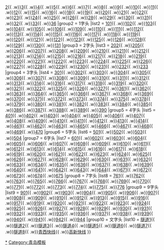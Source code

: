 {{Navbox
|name = 青岛公交路线
|title = '''[[青岛公交]][[青岛公交路线列表|路线]]'''
|above = 
|state = {{{state<includeonly>|collapsed</includeonly>}}}
|group1 = 百号内
|list1 = [[青岛公交1路线|1]]{{ .w}}[[青岛公交2路线|2]]{{ .w}}[[青岛公交3路线|3]]{{ .w}}[[青岛公交4路线|4]]{{ .w}}[[青岛公交5路线|5]]{{ .w}}[[青岛公交6路线|6]]{{ .w}}[[青岛公交7路线|7]]{{ .w}}[[青岛公交8路线|8]]{{ .w}}[[青岛公交9路线|9]]{{ .w}}[[青岛公交10路线|10]]{{ .w}}[[青岛公交11路线|11]]{{ .w}}[[青岛公交12路线|12]]{{ .w}}[[青岛公交15路线|15]]{{ .w}}[[青岛公交16路线|16]]{{ .w}}[[青岛公交18路线|18]]{{ .w}}[[青岛公交19路线|19]]{{ .w}}[[青岛公交20路线|20]]{{ .w}}[[青岛公交21路线|21]]{{ .w}}[[青岛公交22路线|22]]{{ .w}}[[青岛公交23路线|23]]{{ .w}}[[青岛公交24路线|24]]{{ .w}}[[青岛公交25路线|25]]{{ .w}}[[青岛公交26路线|26]]{{ .w}}[[青岛公交28路线|28]]{{ .w}}[[青岛公交29路线|29]]{{ .w}}[[青岛公交30路线|30]]{{ .w}}[[青岛公交31路线|31]]{{ .w}}[[青岛公交32路线|32]]{{ .w}}[[青岛公交33路线|33]]{{ .w}}[[青岛公交36路线|36]]
|group2 = 1字头
|list2 = [[青岛公交101路线|101]]{{ .w}}[[青岛公交102路线|102]]{{ .w}}[[青岛公交103路线|103]]{{ .w}}[[青岛公交104路线|104]]{{ .w}}[[青岛公交105路线|105]]{{ .w}}[[青岛公交106路线|106]]{{ .w}}[[青岛公交109路线|109]]{{ .w}}[[青岛公交110路线|110]]{{ .w}}[[青岛公交111路线|111]]{{ .w}}[[青岛公交112路线|112]]{{ .w}}[[青岛公交113路线|113]]{{ .w}}[[青岛公交114路线|114]]{{ .w}}[[青岛公交115路线|115]]{{ .w}}[[青岛公交116路线|116]]{{ .w}}[[青岛公交117路线|117]]{{ .w}}[[青岛公交118路线|118]]{{ .w}}[[青岛公交119路线|119]]{{ .w}}[[青岛公交120路线|120]]{{ .w}}[[青岛公交121路线|121]]{{ .w}}[[青岛公交122路线|122]]{{ .w}}[[青岛公交123路线|123]]{{ .w}}[[青岛公交125路线|125]]{{ .w}}[[青岛公交126路线|126]]{{ .w}}[[青岛公交128路线|128]]{{ .w}}[[青岛公交129路线|129]]{{ .w}}[[青岛公交130路线|130]]{{ .w}}[[青岛公交131路线|131]]
|group3 = 2字头
|list3 = [[青岛公交202路线|202]]{{ .w}}[[青岛公交205路线|205]]{{ .w}}[[青岛公交206路线|206]]{{ .w}}[[青岛公交207路线|207]]{{ .w}}[[青岛公交208路线|208]]{{ .w}}[[青岛公交209路线|209]]{{ .w}}[[青岛公交210路线|210]]{{ .w}}[[青岛公交211路线|211]]{{ .w}}[[青岛公交212路线|212]]{{ .w}}[[青岛公交213路线|213]]{{ .w}}[[青岛公交214路线|214]]{{ .w}}[[青岛公交215路线|215]]{{ .w}}[[青岛公交216路线|216]]{{ .w}}[[青岛公交217路线|217]]{{ .w}}[[青岛公交218路线|218]]{{ .w}}[[青岛公交219路线|219]]{{ .w}}[[青岛公交220路线|220]]{{ .w}}[[青岛公交221路线|221]]{{ .w}}[[青岛公交222路线|222]]{{ .w}}[[青岛公交223路线|223]]{{ .w}}[[青岛公交224路线|224]]{{ .w}}[[青岛公交225路线|225]]{{ .w}}[[青岛公交226路线|226]]{{ .w}}[[青岛公交227路线|227]]{{ .w}}[[青岛公交228路线|228]]{{ .w}}[[青岛公交229路线|229]]{{ .w}}[[青岛公交230路线|230]]{{ .w}}[[青岛公交231路线|231]]{{ .w}}[[青岛公交232路线|232]]{{ .w}}[[青岛公交233路线|233]]
|group4 = 3字头
|list4 = [[青岛公交301路线|301]]{{ .w}}[[青岛公交302路线|302]]{{ .w}}[[青岛公交303路线|303]]{{ .w}}[[青岛公交304路线|304]]{{ .w}}[[青岛公交305路线|305]]{{ .w}}[[青岛公交306路线|306]]{{ .w}}[[青岛公交307路线|307]]{{ .w}}[[青岛公交308路线|308]]{{ .w}}[[青岛公交309路线|309]]{{ .w}}[[青岛公交310路线|310]]{{ .w}}[[青岛公交311路线|311]]{{ .w}}[[青岛公交312路线|312]]{{ .w}}[[青岛公交313路线|313]]{{ .w}}[[青岛公交314路线|314]]{{ .w}}[[青岛公交316路线|316]]{{ .w}}[[青岛公交317路线|317]]{{ .w}}[[青岛公交318路线|318]]{{ .w}}[[青岛公交319路线|319]]{{ .w}}[[青岛公交320路线|320]]{{ .w}}[[青岛公交321路线|321]]{{ .w}}[[青岛公交322路线|322]]{{ .w}}[[青岛公交325路线|325]]{{ .w}}[[青岛公交326路线|326]]{{ .w}}[[青岛公交327路线|327]]{{ .w}}[[青岛公交361路线|361]]{{ .w}}[[青岛公交362路线|362]]{{ .w}}[[青岛公交363路线|363]]{{ .w}}[[青岛公交364路线|364]]{{ .w}}[[青岛公交365路线|365]]{{ .w}}[[青岛公交366路线|366]]{{ .w}}[[青岛公交367路线|367]]{{ .w}}[[青岛公交368路线|368]]{{ .w}}[[青岛公交369路线|369]]{{ .w}}[[青岛公交370路线|370]]{{ .w}}[[青岛公交371路线|371]]{{ .w}}[[青岛公交372路线|372]]{{ .w}}[[青岛公交373路线|373]]{{ .w}}[[青岛公交374路线|374]]{{ .w}}[[青岛公交375路线|375]]{{ .w}}[[青岛公交378路线|378]]{{ .w}}[[青岛公交379路线|379]]{{ .w}}[[青岛公交380路线|380]]{{ .w}}[[青岛公交381路线|381]]{{ .w}}[[青岛公交382路线|382]]{{ .w}}[[青岛公交383路线|383]]{{ .w}}[[青岛公交384路线|384]]{{ .w}}[[青岛公交385路线|385]]{{ .w}}[[青岛公交386路线|386]]{{ .w}}[[青岛公交387路线|387]]{{ .w}}[[青岛公交388路线|388]]{{ .w}}[[青岛公交389路线|389]]{{ .w}}[[青岛公交390路线|390]]
|group5 = 4字头
|list5 = [[青岛公交401路线|401]]{{ .w}}[[青岛公交402路线|402]]{{ .w}}[[青岛公交403路线|403]]{{ .w}}[[青岛公交404路线|404]]{{ .w}}[[青岛公交405路线|405]]{{ .w}}[[青岛公交406路线|406]]{{ .w}}[[青岛公交407路线|407]]{{ .w}}[[青岛公交408路线|408]]{{ .w}}[[青岛公交409路线|409]]{{ .w}}[[青岛公交410路线|410]]{{ .w}}[[青岛公交411路线|411]]{{ .w}}[[青岛公交412路线|412]]{{ .w}}[[青岛公交413路线|413]]{{ .w}}[[青岛公交414路线|414]]{{ .w}}[[青岛公交461路线|461]]{{ .w}}[[青岛公交462路线|462]]{{ .w}}[[青岛公交463路线|463]]{{ .w}}[[青岛公交465路线|465]]{{ .w}}[[青岛公交466路线|466]]{{ .w}}[[青岛公交467路线|467]]{{ .w}}[[青岛公交468路线|468]]{{ .w}}[[青岛公交469路线|469]]{{ .w}}[[青岛公交470路线|470]]
|group6 = 5字头
|list6 = [[青岛公交501路线|501]]{{ .w}}[[青岛公交502路线|502]]{{ .w}}[[青岛公交503路线|503]]{{ .w}}[[青岛公交504路线|504]]
|group7 = 6字头
|list7 = [[青岛公交601路线|601]]{{ .w}}[[青岛公交602路线|602]]{{ .w}}[[青岛公交603路线|603]]{{ .w}}[[青岛公交604路线|604]]{{ .w}}[[青岛公交605路线|605]]{{ .w}}[[青岛公交606路线|606]]{{ .w}}[[青岛公交607路线|607]]{{ .w}}[[青岛公交608路线|608]]{{ .w}}[[青岛公交609路线|609]]{{ .w}}[[青岛公交610路线|610]]{{ .w}}[[青岛公交611路线|611]]{{ .w}}[[青岛公交612路线|612]]{{ .w}}[[青岛公交613路线|613]]{{ .w}}[[青岛公交614路线|614]]{{ .w}}[[青岛公交615路线|615]]{{ .w}}[[青岛公交616路线|616]]{{ .w}}[[青岛公交617路线|617]]{{ .w}}[[青岛公交618路线|618]]{{ .w}}[[青岛公交619路线|619]]{{ .w}}[[青岛公交620路线|620]]{{ .w}}[[青岛公交621路线|621]]{{ .w}}[[青岛公交622路线|622]]{{ .w}}[[青岛公交623路线|623]]{{ .w}}[[青岛公交624路线|624]]{{ .w}}[[青岛公交625路线|625]]{{ .w}}[[青岛公交626路线|626]]{{ .w}}[[青岛公交627路线|627]]{{ .w}}[[青岛公交628路线|628]]{{ .w}}[[青岛公交629路线|629]]{{ .w}}[[青岛公交630路线|630]]{{ .w}}[[青岛公交631路线|631]]{{ .w}}[[青岛公交632路线|632]]{{ .w}}[[青岛公交633路线|633]]{{ .w}}[[青岛公交634路线|634]]{{ .w}}[[青岛公交635路线|635]]{{ .w}}[[青岛公交636路线|636]]{{ .w}}[[青岛公交637路线|637]]{{ .w}}[[青岛公交638路线|638]]{{ .w}}[[青岛公交639路线|639]]{{ .w}}[[青岛公交640路线|640]]{{ .w}}[[青岛公交641路线|641]]{{ .w}}[[青岛公交642路线|642]]{{ .w}}[[青岛公交643路线|643]]{{ .w}}[[青岛公交644路线|644]]{{ .w}}[[青岛公交671路线|671]]{{ .w}}[[青岛公交672路线|672]]{{ .w}}[[青岛公交673路线|673]]{{ .w}}[[青岛公交674路线|674]]{{ .w}}[[青岛公交675路线|675]]
|group8 = 7字头
|list8 = [[青岛公交761路线|761]]{{ .w}}[[青岛公交762路线|762]]{{ .w}}[[青岛公交763路线|763]]{{ .w}}[[青岛公交765路线|765]]{{ .w}}[[青岛公交766路线|766]]{{ .w}}[[青岛公交767路线|767]]{{ .w}}[[青岛公交768路线|768]]{{ .w}}[[青岛公交769路线|769]]{{ .w}}[[青岛公交770路线|770]]{{ .w}}[[青岛公交771路线|771]]{{ .w}}[[青岛公交772路线|772]]{{ .w}}[[青岛公交773路线|773]]{{ .w}}[[青岛公交774路线|774]]{{ .w}}[[青岛公交775路线|775]]{{ .w}}[[青岛公交776路线|776]]
|group9 = 9字头
|list9 = [[青岛公交901路线|901]]{{ .w}}[[青岛公交902路线|902]]{{ .w}}[[青岛公交903路线|903]]{{ .w}}[[青岛公交904路线|904]]{{ .w}}[[青岛公交905路线|905]]{{ .w}}[[青岛公交906路线|906]]{{ .w}}[[青岛公交907路线|907]]{{ .w}}[[青岛公交908路线|908]]{{ .w}}[[青岛公交909路线|909]]{{ .w}}[[青岛公交910路线|910]]{{ .w}}[[青岛公交912路线|912]]{{ .w}}[[青岛公交913路线|913]]{{ .w}}[[青岛公交915路线|915]]{{ .w}}[[青岛公交916路线|916]]{{ .w}}[[青岛公交917路线|917]]{{ .w}}[[青岛公交919路线|919]]{{ .w}}[[青岛公交920路线|920]]{{ .w}}[[青岛公交921路线|921]]{{ .w}}[[青岛公交922路线|922]]{{ .w}}[[青岛公交923路线|923]]{{ .w}}[[青岛公交924路线|924]]{{ .w}}[[青岛公交925路线|925]]{{ .w}}[[青岛公交926路线|926]]{{ .w}}[[青岛公交927路线|927]]{{ .w}}[[青岛公交928路线|928]]{{ .w}}[[青岛公交929路线|929]]{{ .w}}[[青岛公交930路线|930]]{{ .w}}[[青岛公交931路线|931]]{{ .w}}[[青岛公交932路线|932]]{{ .w}}[[青岛公交933路线|933]]{{ .w}}[[青岛公交935路线|935]]{{ .w}}[[青岛公交936路线|936]]{{ .w}}[[青岛公交937路线|937]]{{ .w}}[[青岛公交938路线|938]]{{ .w}}[[青岛公交939路线|939]]{{ .w}}[[青岛公交940路线|940]]{{ .w}}[[青岛公交941路线|941]]{{ .w}}[[青岛公交942路线|942]]{{ .w}}[[青岛公交944路线|944]]
|group10 = 文字头
|list10 = [[青岛公交隧道1路线|隧道1]]{{ .w}}[[青岛公交隧道2路线|隧道2]]{{ .w}}[[青岛公交隧道3路线|隧道3]]{{ .w}}[[青岛公交隧道4路线|隧道4]]{{ .w}}[[青岛公交隧道5路线|隧道5]]{{ .w}}[[青岛公交隧道6路线|隧道6]]{{ .w}}[[青岛公交隧道7路线|隧道7]]{{ .w}}[[青岛公交隧道8路线|隧道8]]{{ .w}}[[青岛公交青西快线|青西快线]]{{ .w}}[[青岛公交高新快线|高新快线]]
}}<noinclude>
[[Category:青岛公交路线|*]]
[[Category:青岛模板]]
</noinclude>